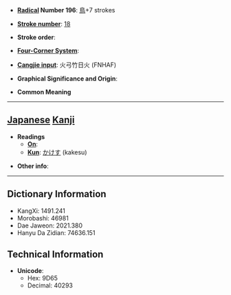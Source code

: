 * '''[[Wiktionary:Chinese radical index| Radical]] Number 196''': [[Wiktionary:Chinese radical index 鳥|鳥]]+7 strokes

* '''[[Wiktionary:Chinese total strokes index|Stroke number]]''': [[Wiktionary:Chinese total strokes index 18|18]]

* '''Stroke order''': 

* '''[[Wiktionary:Chinese four corner index|Four-Corner System]]''': 

* '''[[Wiktionary:Chinese Cangjie index|Cangjie input]]''': 火弓竹日火 (FNHAF)

* '''Graphical Significance and Origin''': 

* '''Common Meaning'''

----

== [[Japanese]] [[Kanji]] ==

* '''Readings'''
** '''[[On]]''': 
** '''[[Kun]]''': [[かけす]] (kakesu)

* '''Other info''':  

----

== Dictionary Information ==

* KangXi: 1491.241
* Morobashi: 46981
* Dae Jaweon: 2021.380
* Hanyu Da Zidian: 74636.151

== Technical Information ==

* '''Unicode''':
** Hex: 9D65
** Decimal: 40293